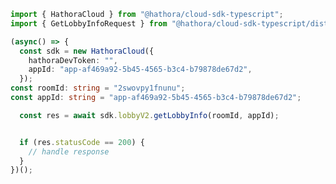 ```typescript GetLobbyInfo.ts
import { HathoraCloud } from "@hathora/cloud-sdk-typescript";
import { GetLobbyInfoRequest } from "@hathora/cloud-sdk-typescript/dist/sdk/models/operations";

(async() => {
  const sdk = new HathoraCloud({
    hathoraDevToken: "",
    appId: "app-af469a92-5b45-4565-b3c4-b79878de67d2",
  });
const roomId: string = "2swovpy1fnunu";
const appId: string = "app-af469a92-5b45-4565-b3c4-b79878de67d2";

  const res = await sdk.lobbyV2.getLobbyInfo(roomId, appId);


  if (res.statusCode == 200) {
    // handle response
  }
})();
```
